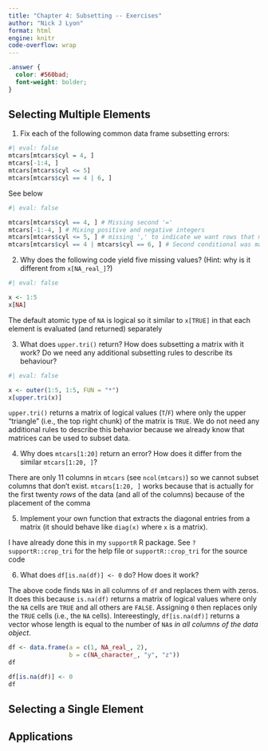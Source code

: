 ```yaml
---
title: "Chapter 4: Subsetting -- Exercises"
author: "Nick J Lyon"
format: html
engine: knitr
code-overflow: wrap
---
```


```scss
.answer { 
  color: #560bad;
  font-weight: bolder;
}
```

## Selecting Multiple Elements

1. Fix each of the following common data frame subsetting errors:

```r
#| eval: false
mtcars[mtcars$cyl = 4, ]
mtcars[-1:4, ]
mtcars[mtcars$cyl <= 5]
mtcars[mtcars$cyl == 4 | 6, ]
```

[See below]{.answer}

```r
#| eval: false 

mtcars[mtcars$cyl == 4, ] # Missing second '='
mtcars[-1:-4, ] # Mixing positive and negative integers
mtcars[mtcars$cyl <= 5, ] # missing ',' to indicate we want rows that meet the condition
mtcars[mtcars$cyl == 4 | mtcars$cyl == 6, ] # Second conditional was malformed / does not evaluate to 'T' or 'F'
```

2. Why does the following code yield five missing values? (Hint: why is it different from `x[NA_real_]`?)

```r
#| eval: false

x <- 1:5
x[NA]
```

[The default atomic type of `NA` is logical so it similar to `x[TRUE]` in that each element is evaluated (and returned) separately]{.answer}

3. What does `upper.tri()` return? How does subsetting a matrix with it work? Do we need any additional subsetting rules to describe its behaviour?

```r
#| eval: false

x <- outer(1:5, 1:5, FUN = "*")
x[upper.tri(x)]
```

[`upper.tri()` returns a matrix of logical values (`T`/`F`) where only the upper "triangle" (i.e., the top right chunk) of the matrix is `TRUE`. We do not need any additional rules to describe this behavior because we already know that matrices can be used to subset data.]{.answer}

4. Why does `mtcars[1:20]` return an error? How does it differ from the similar `mtcars[1:20, ]`?

[There are only 11 columns in `mtcars` (see `ncol(mtcars)`) so we cannot subset columns that don't exist. `mtcars[1:20, ]` works because that is actually for the first twenty _rows_ of the data (and all of the columns) because of the placement of the comma]{.answer}

5. Implement your own function that extracts the diagonal entries from a matrix (it should behave like `diag(x)` where `x` is a matrix).

[I have already done this in my `supportR` R package. See `?supportR::crop_tri` for the help file or `supportR::crop_tri` for the source code]{.answer}

6. What does `df[is.na(df)] <- 0` do? How does it work?

[The above code finds `NA`s in all columns of `df` and replaces them with zeros. It does this because `is.na(df)` returns a matrix of logical values where only the `NA` cells are `TRUE` and all others are `FALSE`. Assigning `0` then replaces only the `TRUE` cells (i.e., the `NA` cells). Intereestingly, `df[is.na(df)]` returns a vector whose length is equal to the number of `NA`s _in all columns of the data object_.]{.answer}

```r
df <- data.frame(a = c(1, NA_real_, 2),
                 b = c(NA_character_, "y", "z"))
df

df[is.na(df)] <- 0
df
```

## Selecting a Single Element




## Applications



